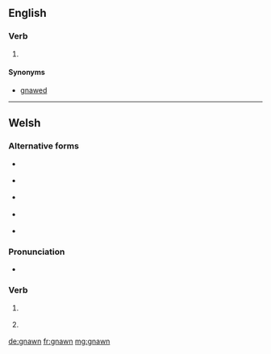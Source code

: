 ==English==

===Verb===
{{head|en|past participle}}

# {{past participle of|gnaw|lang=en}}

====Synonyms====
* [[gnawed]]

----
==Welsh==

===Alternative forms===
* {{l|cy|gwnawn}} {{i|both forms}}
* {{l|cy|nawn}} {{i|both forms}}
* {{l|cy|gwnelwn}} {{i|first-person singular conditional}}
* {{l|cy|gnelwn}} {{i|first-person singular conditional}}
* {{l|cy|nelwn}} {{i|first-person singular conditional}}

===Pronunciation===
* {{IPA|/ɡnau̯n/|lang=cy}}

===Verb===
{{head|cy|verb form}}

# {{lb|cy|colloquial}} {{inflection of|gwneud||1|p|fut|lang=cy}}
# {{lb|cy|colloquial}} {{inflection of|gwneud||1|s|cond|lang=cy}}

[[de:gnawn]]
[[fr:gnawn]]
[[mg:gnawn]]